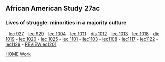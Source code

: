 ==African American Study 27ac==
===Lives of struggle: minorities in a majority culture===
- [[lec 927]]
- [[lec 929]]
- [[lec 1004]]
- [[lec 1011]]
- [[dis 1012]]
- [[lec 1013]]
- [[lec 1018]]
- [[dic 1019]]
- [[lec 1020]]
- [[lec 1025]]
- [[lec 1101]]
- [[lec1103]]
- [[lec1108]]
- [[lec1117]]
- [[lec1122]]
- [[lec1129]]
- [[REVIEWlec1201]]



[[index|HOME]]   [[Work]]
